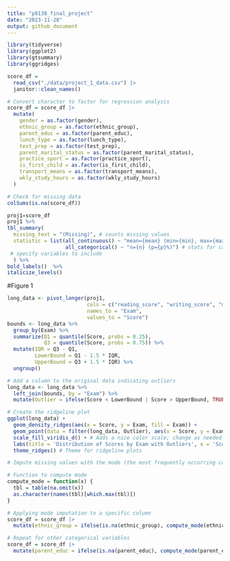 ```yaml
---
title: "p8130_final_project"
date: "2023-11-28"
output: github_document
---
```


```r
library(tidyverse)
library(ggplot2)
library(gtsummary)
library(ggridges)
```

```r
score_df = 
  read_csv("./data/project_1_data.csv") |>
  janitor::clean_names()
```



```r
# Convert character to factor for regression analysis
score_df = score_df |>
  mutate(
    gender = as.factor(gender),
    ethnic_group = as.factor(ethnic_group),
    parent_educ = as.factor(parent_educ),
    lunch_type = as.factor(lunch_type),
    test_prep = as.factor(test_prep),
    parent_marital_status = as.factor(parent_marital_status),
    practice_sport = as.factor(practice_sport),
    is_first_child = as.factor(is_first_child),
    transport_means = as.factor(transport_means),
    wkly_study_hours = as.factor(wkly_study_hours)
  )
```

```r
# Check for missing data
colSums(is.na(score_df))
```



```r
proj1=score_df
proj1 %>%
tbl_summary(
  missing_text = "(Missing)", # counts missing values
  statistic = list(all_continuous() ~ "mean={mean} (min={min}, max={max}, sd={sd})",
                   all_categorical() ~ "n={n} (p={p}%)") # stats for categorical
 # specify variables to include
  ) %>%
bold_labels()  %>%
italicize_levels()
```




#Figure 1
```R

long_data <- pivot_longer(proj1, 
                          cols = c("reading_score", "writing_score", "math_score"), 
                          names_to = "Exam", 
                          values_to = "Score")
bounds <- long_data %>%
  group_by(Exam) %>%
  summarize(Q1 = quantile(Score, probs = 0.25),
            Q3 = quantile(Score, probs = 0.75)) %>%
  mutate(IQR = Q3 - Q1,
         LowerBound = Q1 - 1.5 * IQR,
         UpperBound = Q3 + 1.5 * IQR) %>%
  ungroup()

# Add a column to the original data indicating outliers
long_data <- long_data %>%
  left_join(bounds, by = "Exam") %>%
  mutate(Outlier = ifelse(Score < LowerBound | Score > UpperBound, TRUE, FALSE))

# Create the ridgeline plot
ggplot(long_data) +
  geom_density_ridges(aes(x = Score, y = Exam, fill = Exam)) +
  geom_point(data = filter(long_data, Outlier), aes(x = Score, y = Exam, color = Exam), size = 2, shape = 21, show.legend = FALSE) +
  scale_fill_viridis_d() + # Adds a nice color scale; change as needed
  labs(title = 'Distribution of Scores by Exam with Outliers', x = 'Score', y = 'Exam') +
  theme_ridges() # Theme for ridgeline plots
```


```r
# Impute missing values with the mode (the most frequently occurring category) or categorical variables

# Function to compute mode
compute_mode = function(x) {
  tbl = table(na.omit(x))
  as.character(names(tbl)[which.max(tbl)])
}

# Applying mode imputation to a specific column
score_df = score_df |>
  mutate(ethnic_group = ifelse(is.na(ethnic_group), compute_mode(ethnic_group), ethnic_group))

# Repeat for other categorical variables
score_df = score_df |>
  mutate(parent_educ = ifelse(is.na(parent_educ), compute_mode(parent_educ), parent_educ))
```

